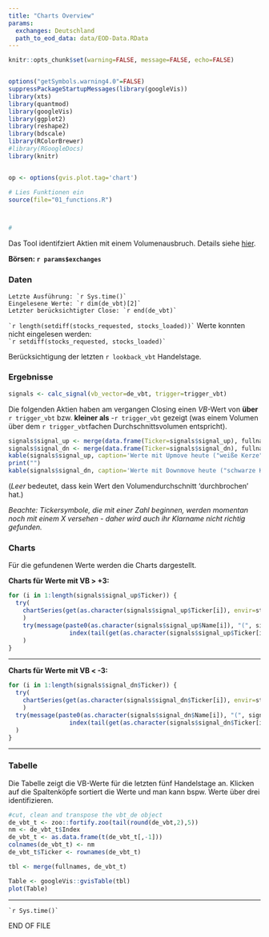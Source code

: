 ```yaml
---
title: "Charts Overview"
params:
  exchanges: Deutschland
  path_to_eod_data: data/EOD-Data.RData
---
```



```r
knitr::opts_chunk$set(warning=FALSE, message=FALSE, echo=FALSE)


options("getSymbols.warning4.0"=FALSE)
suppressPackageStartupMessages(library(googleVis))
library(xts)
library(quantmod)
library(googleVis)
library(ggplot2)
library(reshape2)
library(bdscale)
library(RColorBrewer)
#library(RGoogleDocs)
library(knitr)


op <- options(gvis.plot.tag='chart')

# Lies Funktionen ein
source(file="01_functions.R")



#

```

Das Tool identifziert Aktien mit einem Volumenausbruch. Details siehe [hier](http://sqx.servebeer.com/vbt/methode.html).  

__Börsen: `r params$exchanges`__ 

### Daten

```Letzte Ausführung: `r Sys.time()` ```   
```Eingelesene Werte: `r dim(de_vbt)[2]` ```  
```Letzter berücksichtigter Close: `r end(de_vbt)` ```   

``` `r length(setdiff(stocks_requested, stocks_loaded))` ``` Werte konnten nicht eingelesen werden:     
``` `r setdiff(stocks_requested, stocks_loaded)` ```  

Berücksichtigung der letzten `r lookback_vbt` Handelstage.


### Ergebnisse  

```r
signals <- calc_signal(vb_vector=de_vbt, trigger=trigger_vbt)
```

Die folgenden Aktien haben am vergangen Closing einen _VB_-Wert von __über__ `r trigger_vbt` bzw. __kleiner als__ -`r trigger_vbt` gezeigt (was einem Volumen über dem `r trigger_vbt`fachen Durchschnittsvolumen entspricht).

```r
signals$signal_up <- merge(data.frame(Ticker=signals$signal_up), fullnames)
signals$signal_dn <- merge(data.frame(Ticker=signals$signal_dn), fullnames)
kable(signals$signal_up, caption='Werte mit Upmove heute ("weiße Kerze")')
print("")
kable(signals$signal_dn, caption='Werte mit Downmove heute ("schwarze Kerze")')
```

(_Leer_ bedeutet, dass kein Wert den Volumendurchschnitt 'durchbrochen' hat.)  

_Beachte: Tickersymbole, die mit einer Zahl beginnen, werden momentan noch mit einem X versehen - daher wird auch ihr Klarname nicht richtig gefunden._

### Charts  

Für die gefundenen Werte werden die Charts dargestellt.  

__Charts für Werte mit VB > +3:__

```r
for (i in 1:length(signals$signal_up$Ticker)) {
  try(
    chartSeries(get(as.character(signals$signal_up$Ticker[i]), envir=stocks), subset='last 4 months', name=paste0(as.character(signals$signal_up$Name[i]), "(", signals$signal_up$Ticker[i], ")") ) 
    )
    try(message(paste0(as.character(signals$signal_up$Name[i]), "(", signals$signal_up$Ticker[i], ")",
                 index(tail(get(as.character(signals$signal_up$Ticker[i]), envir=stocks),1))))
    )
}
```
   
-----
  
__Charts für Werte mit VB < -3:__

```r
for (i in 1:length(signals$signal_dn$Ticker)) {
  try(
    chartSeries(get(as.character(signals$signal_dn$Ticker[i]), envir=stocks), subset='last 4 months', name=paste0(as.character(signals$signal_dn$Name[i]), "(", signals$signal_dn$Ticker[i], ")")) 
    )
  try(message(paste0(as.character(signals$signal_dn$Name[i]), "(", signals$signal_dn$Ticker[i], ")",
                 index(tail(get(as.character(signals$signal_dn$Ticker[i]), envir=stocks),1))))
  )
}
```
  
  
  
-----  

### Tabelle  

Die Tabelle zeigt die VB-Werte für die letzten fünf Handelstage an. 
Klicken auf die Spaltenköpfe sortiert die Werte und man kann bspw. Werte über drei identifizieren.

```r
#cut, clean and transpose the vbt_de object
de_vbt_t <- zoo::fortify.zoo(tail(round(de_vbt,2),5))
nm <- de_vbt_t$Index
de_vbt_t <- as.data.frame(t(de_vbt_t[,-1]))
colnames(de_vbt_t) <- nm
de_vbt_t$Ticker <- rownames(de_vbt_t)

tbl <- merge(fullnames, de_vbt_t)

Table <- googleVis::gvisTable(tbl)
plot(Table)
```



-----
``` `r Sys.time()` ```   

END OF FILE
